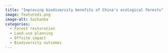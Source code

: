 ```yaml
---
title: "Improving biodiversity benefits of China's ecological forests"
image: featured1.png
image-alt: Saihanba
categories:
  - Forest restoration
  - Land-use planning
  - Offsite impact
  - Biodiversity outcomes
---
```

